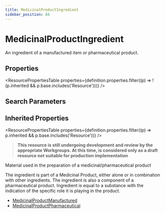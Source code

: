 ```yaml
---
title: MedicinalProductIngredient
sidebar_position: 84
---
```



# MedicinalProductIngredient

An ingredient of a manufactured item or pharmaceutical product.

<Tabs queryString="section">
  <TabItem value="schema" label="Schema" default>

## Properties

<ResourcePropertiesTable
  properties={definition.properties.filter((p) => !(p.inherited && p.base.includes('Resource')))}
/>

## Search Parameters

<SearchParamsTable searchParams={definition.searchParameters} />

## Inherited Properties

<ResourcePropertiesTable properties={definition.properties.filter((p) => p.inherited && p.base.includes('Resource'))} />

  </TabItem>
  <TabItem value="usage" label="Usage">
<div> <a name="scope"></a> <blockquote class="stu-note">   <a name="dstu"></a> <strong>This resource is still undergoing development and review by the appropriate Workgroups. At this time, is considered only as a draft resource not suitable for production implementation</strong> </blockquote> <p> Material used in the preparation of a medicinal/pharmaceutical product  </p> <p> The ingredient is part of a Medicinal Product, either alone or in combination with other ingredients. The ingredient is also a component of a pharmaceutical product. Ingredient is equal to a substance with the indication of the specific role it is playing in the product. </p> </div>
  </TabItem>


  <TabItem value="referencedBy" label="Referenced By">
<ul><li><a href="/docs/api/fhir/resources/medicinalproductmanufactured">MedicinalProductManufactured</a></li>
<li><a href="/docs/api/fhir/resources/medicinalproductpharmaceutical">MedicinalProductPharmaceutical</a></li></ul>
  </TabItem>
</Tabs>

